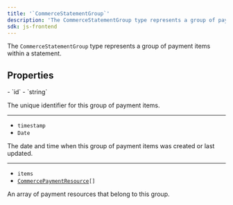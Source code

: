 ```yaml
---
title: '`CommerceStatementGroup`'
description: 'The CommerceStatementGroup type represents a group of payment items within a statement.'
sdk: js-frontend
---
```


The `CommerceStatementGroup` type represents a group of payment items within a statement.

## Properties

<Properties>
  - `id`
  - `string`

  The unique identifier for this group of payment items.

  ---

  - `timestamp`
  - `Date`

  The date and time when this group of payment items was created or last updated.

  ---

  - `items`
  - <code>[CommercePaymentResource](/docs/references/javascript/types/commerce-payment-resource)\[]</code>

  An array of payment resources that belong to this group.
</Properties>
